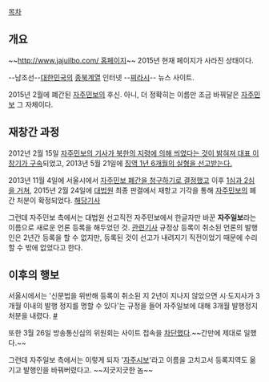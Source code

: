 [[목차]]

== 개요 ==
~~[[http://www.jajuilbo.com/ 홈페이지]]~~ 2015년 현재 페이지가 사라진 상태이다.

--남조선--[[대한민국]]의 [[종북주의|종북계열]] 인터넷 --[[찌라시]]-- 뉴스 사이트.

2015년 2월에 폐간된 [[자주민보]]의 후신. 아니, 더 정확히는 이름만 조금 바꿔달은 [[자주민보]] 그 자체이다.

== '''재'''창간 과정 ==
2012년 2월 15일 [http://news.naver.com/main/read.nhn?mode=LSD&mid=shm&sid1=102&oid=021&aid=0002102875 자주민보의 기사가 북한의 지령에 의해 씌였다는 것이 밝혀져 대표 이창기가 구속]되었고, 2013년 5월 21일에 [http://www.yonhapnews.co.kr/bulletin/2013/05/20/0200000000AKR20130520198600004.HTML?from=search 징역 1년 6개월의 실형을 선고받는다.]

2013년 11월 4일에 서울시에서 [http://news.naver.com/main/read.nhn?mode=LSD&mid=sec&sid1=102&oid=001&aid=0006582802 자주민보 폐간을 청구하기로 결정했고] 이후 [http://news.naver.com/main/read.nhn?mode=LSD&mid=sec&sid1=102&oid=011&aid=0002419673 1심과 2심을 거쳐], 2015년 2월 24일에 [[대법원]] 최종 판결에서 재항고 기각을 통해 [[자주민보]]의 폐간 처분이 확정되었다. [http://www.shinmoongo.net/sub_read.html?uid=73804 해당기사]

그런데 자주민보 측에서는 대법원 선고직전 자주민보에서 한글자만 바꾼 '''자주일보'''라는 이름으로 새로운 언론 등록을 해두었던 것. [http://news.naver.com/main/read.nhn?mode=LSD&mid=sec&sid1=102&oid=023&aid=0002927071 관련기사] 규정상 등록이 취소된 언론의 발행인은 2년간 등록을 할 수 없지만, 등록된 것이 선고가 내려지기 직전이었기 때문에 수리할 수 밖에 없었다고 한다.
== 이후의 행보 ==
서울시에서는 '신문법을 위반해 등록이 취소된 지 2년이 지나지 않았으면 시·도지사가 3개월 이내의 발행 정지를 명할 수 있다'는 규정을 들어 자주일보에 대해 3개월 발행정지 처분을 내렸다. [http://news.naver.com/main/read.nhn?mode=LSD&mid=sec&sid1=102&oid=001&aid=0007445524 #]

또한 3월 26일 방송통신심의 위원회는 사이트 접속을 [http://news.naver.com/main/read.nhn?mode=LSD&mid=sec&sid1=100&oid=001&aid=0007489796 차단했다].~~간만에 제대로 일했다.~~

그런데 자주일보 측에서는 이렇게 되자 '[[자주시보]]'라고 이름을 고치고서 등록지역도 옮기고 발행인을 바꿔버렸다고. ~~지긋지긋한 놈~~

